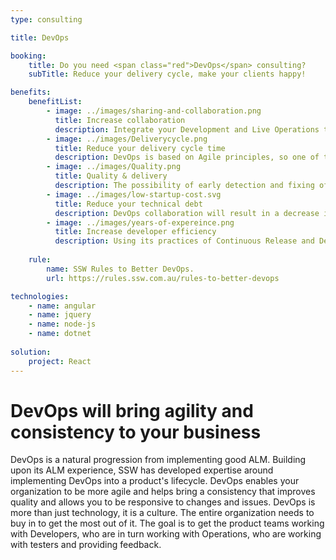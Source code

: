 ```yaml
---
type: consulting

title: DevOps

booking:
    title: Do you need <span class="red">DevOps</span> consulting?
    subTitle: Reduce your delivery cycle, make your clients happy!

benefits:
    benefitList:
        - image: ../images/sharing-and-collaboration.png
          title: Increase collaboration
          description: Integrate your Development and Live Operations team with a combination of supporting tools & an embedded culture of working together and improving.
        - image: ../images/Deliverycycle.png
          title: Reduce your delivery cycle time
          description: DevOps is based on Agile principles, so one of the main aims is faster development time.
        - image: ../images/Quality.png
          title: Quality & delivery
          description: The possibility of early detection and fixing of bugs will help reduce your cost and help you to deploy faster.
        - image: ../images/low-startup-cost.svg
          title: Reduce your technical debt
          description: DevOps collaboration will result in a decrease in the time needed for production, operation, delivery, and feedback. By improving quality and feedback process, it’ll help reduce your costs.
        - image: ../images/years-of-expereince.png
          title: Increase developer efficiency
          description: Using its practices of Continuous Release and Deployment, Continuous Testing, and Continuous Monitoring, DevOps will make your team deliver better quality software, reduced timelines, and adaptation of shorter release cycles.
        
    rule:
        name: SSW Rules to Better DevOps.
        url: https://rules.ssw.com.au/rules-to-better-devops

technologies:
    - name: angular
    - name: jquery
    - name: node-js
    - name: dotnet 
    
solution:
    project: React
---
```


# DevOps will bring agility and consistency to your business

DevOps is a natural progression from implementing good ALM. Building upon its ALM experience, SSW has developed expertise around implementing DevOps into a product's lifecycle. DevOps enables your organization to be more agile and helps bring a consistency that improves quality and allows you to be responsive to changes and issues. DevOps is more than just technology, it is a culture. The entire organization needs to buy in to get the most out of it. The goal is to get the product teams working with Developers, who are in turn working with Operations, who are working with testers and providing feedback.

                
